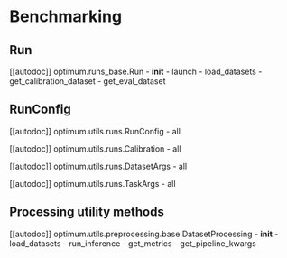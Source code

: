 <!--Copyright 2022 The HuggingFace Team. All rights reserved.

Licensed under the Apache License, Version 2.0 (the "License"); you may not use this file except in compliance with
the License. You may obtain a copy of the License at

http://www.apache.org/licenses/LICENSE-2.0

Unless required by applicable law or agreed to in writing, software distributed under the License is distributed on
an "AS IS" BASIS, WITHOUT WARRANTIES OR CONDITIONS OF ANY KIND, either express or implied. See the License for the
specific language governing permissions and limitations under the License.
-->

# Benchmarking

## Run

[[autodoc]] optimum.runs_base.Run
    - __init__
    - launch
    - load_datasets
    - get_calibration_dataset
    - get_eval_dataset

## RunConfig

[[autodoc]] optimum.utils.runs.RunConfig
    - all

[[autodoc]] optimum.utils.runs.Calibration
    - all

[[autodoc]] optimum.utils.runs.DatasetArgs
    - all

[[autodoc]] optimum.utils.runs.TaskArgs
    - all

## Processing utility methods

[[autodoc]] optimum.utils.preprocessing.base.DatasetProcessing
    - __init__
    - load_datasets
    - run_inference
    - get_metrics
    - get_pipeline_kwargs
